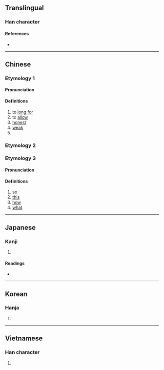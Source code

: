 {{character info/new}}
==Translingual==

===Han character===
{{Han char|rn=61|rad=心|as=06|sn=10|four=22331|canj=OGP|ids=⿱任心}}

====References====
* {{Han ref|kx=0383.160|dkj=10518|dj=0713.070|hdz=42291.030|uh=6041|ud=24641|bh=D1A1|bd=53665}}

----
==Chinese==
{{zh-forms}}

===Etymology 1===
====Pronunciation====
{{zh-pron
|m=rèn
|mc=y
|oc=y
|cat=v,a
}}

====Definitions====
{{zh-hanzi}}

# to [[long for]]
# to [[allow]]
# [[honest]]
# [[weak]]
# {{zh-alt-form|飪}}
===Etymology 2===
{{zh-see|您|v}}
===Etymology 3===
====Pronunciation====
{{zh-pron
|m=nèn
|m-s=
|c=jam5,jam6
|c-t=
|g=
|h=pfs=án
|j=
|md=
|mn=lín
|cat=pron,adv
}}

====Definitions====
{{zh-hanzi}}

# [[so]]
# [[this]]
# [[how]]
# [[what]]

----

==Japanese==

===Kanji===
{{ja-kanji|grade=|rs=心06}}

# {{defn|lang=ja|sort=心06}}

====Readings====
* {{ja-readings|on=[[いん]] (in), [[じん]] (jin), [[にん]] (nin)|kun=[[おもう]] (omou)}}

----

==Korean==

===Hanja===
{{ko-hanja|hangeul=임|eumhun=|rv=im|mr=im|y=im}}

# {{defn|lang=ko|sort=心06}}


----

==Vietnamese==

===Han character===
{{vi-hantu|[[nhắm]], [[nhẩm]], [[nhậm]], [[nhẫm]]|rs=心06}}

# {{defn|lang=vi|sort=心06}}